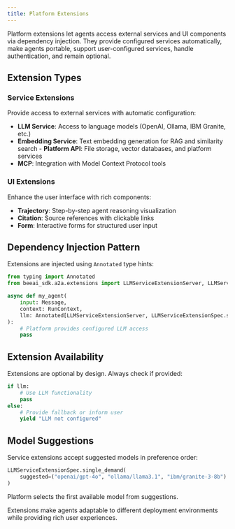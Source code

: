 ```yaml
--- 
title: Platform Extensions
---
```


Platform extensions let agents access external services and UI components via dependency injection. They provide configured services automatically, make agents portable, support user-configured services, handle authentication, and remain optional.

## Extension Types

### Service Extensions

Provide access to external services with automatic configuration:

- **LLM Service**: Access to language models (OpenAI, Ollama, IBM Granite, etc.)
- **Embedding Service**: Text embedding generation for RAG and similarity search - **Platform API**: File storage, vector databases, and platform services
- **MCP**: Integration with Model Context Protocol tools

### UI Extensions

Enhance the user interface with rich components:

- **Trajectory**: Step-by-step agent reasoning visualization
- **Citation**: Source references with clickable links
- **Form**: Interactive forms for structured user input

## Dependency Injection Pattern

Extensions are injected using `Annotated` type hints:

```python
from typing import Annotated
from beeai_sdk.a2a.extensions import LLMServiceExtensionServer, LLMServiceExtensionSpec

async def my_agent(
    input: Message,
    context: RunContext,
    llm: Annotated[LLMServiceExtensionServer, LLMServiceExtensionSpec.single_demand()]
):
    # Platform provides configured LLM access
    pass
```

## Extension Availability

Extensions are optional by design. Always check if provided:

```python
if llm:
    # Use LLM functionality
    pass
else:
    # Provide fallback or inform user
    yield "LLM not configured"
```

## Model Suggestions

Service extensions accept suggested models in preference order:

```python
LLMServiceExtensionSpec.single_demand(
    suggested=("openai/gpt-4o", "ollama/llama3.1", "ibm/granite-3-8b")
)
```

Platform selects the first available model from suggestions.

Extensions make agents adaptable to different deployment environments while providing rich user experiences.

